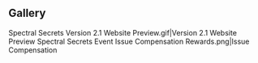 {{EventTabs}}

==Gallery==
<gallery hideaddbutton="true" captionalign="center">
Spectral Secrets Version 2.1 Website Preview.gif|Version 2.1 Website Preview
Spectral Secrets Event Issue Compensation Rewards.png|Issue Compensation
</gallery>